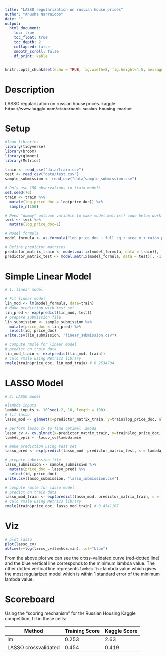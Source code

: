 ```yaml
---
title: "LASSO regularization on russian house prices"
author: "Anusha Narraidoo"
date: ""
output:
  html_document:
    toc: true
    toc_float: true
    toc_depth: 2
    collapsed: false
    smooth_scroll: false
    df_print: kable
---
```


```r
knitr::opts_chunk$set(echo = TRUE, fig.width=8, fig.height=4.5, message=FALSE, warning = FALSE)
```



# Description

LASSO regularization on russian house prices.
kaggle: https://www.kaggle.com/c/sberbank-russian-housing-market


# Setup

```r
#load libraries
library(tidyverse)
library(broom)
library(glmnet)
library(Metrics)
```


```r
train <- read_csv("data/train.csv")
test <- read_csv("data/test.csv")
sample_submission <- read_csv("data/sample_submission.csv")

# Only use 150 observations to train model!
set.seed(76)
train <- train %>% 
  mutate(log_price_doc = log(price_doc)) %>% 
  sample_n(150)

# Need "dummy" outcome variable to make model.matrix() code below work
test <- test %>% 
  mutate(log_price_doc=1) 

# Model formula
model_formula <- as.formula("log_price_doc ~ full_sq + area_m + raion_popul + green_zone_part + indust_part + children_preschool + preschool_education_centers_raion + children_school + school_education_centers_raion + school_education_centers_top_20_raion + healthcare_centers_raion + university_top_20_raion + sport_objects_raion + additional_education_raion + culture_objects_top_25 + culture_objects_top_25_raion + shopping_centers_raion + office_raion + thermal_power_plant_raion + incineration_raion + oil_chemistry_raion + radiation_raion + railroad_terminal_raion + big_market_raion + nuclear_reactor_raion + detention_facility_raion + full_all + male_f + female_f + young_all + young_male + young_female + work_all + work_male + work_female + ekder_all + ekder_male + ekder_female + ID_metro + metro_min_avto + metro_km_avto + kindergarten_km + school_km + park_km + green_zone_km + industrial_km + water_treatment_km + cemetery_km + incineration_km + railroad_station_avto_km + railroad_station_avto_min + ID_railroad_station_avto + public_transport_station_km + public_transport_station_min_walk + water_km + water_1line + mkad_km + ttk_km + sadovoe_km + bulvar_ring_km + kremlin_km + big_road1_km + ID_big_road1 + big_road1_1line + big_road2_km + ID_big_road2 + railroad_km + railroad_1line + zd_vokzaly_avto_km + ID_railroad_terminal + bus_terminal_avto_km + ID_bus_terminal + oil_chemistry_km + nuclear_reactor_km + radiation_km + power_transmission_line_km + thermal_power_plant_km + ts_km + big_market_km + market_shop_km + fitness_km + swim_pool_km + ice_rink_km + stadium_km + basketball_km + hospice_morgue_km + detention_facility_km + public_healthcare_km + university_km + workplaces_km + shopping_centers_km + office_km + additional_education_km + preschool_km + big_church_km + church_synagogue_km + mosque_km + theater_km + museum_km + exhibition_km + catering_km + green_part_500 + prom_part_500 + office_count_500 + office_sqm_500 + trc_count_500 + trc_sqm_500") 

# Define predictor matrices
predictor_matrix_train <- model.matrix(model_formula, data = train)[, -1]
predictor_matrix_test <- model.matrix(model_formula, data = test)[, -1]
```


# Simple Linear Model

```r
# 1. linear model

# Fit linear model
lin_mod <- lm(model_formula, data=train)
# Make prediction with test set
lin_pred <- exp(predict(lin_mod, test))
# prepare submission file
lin_submission <- sample_submission %>% 
  mutate(price_doc = lin_pred) %>% 
  select(id, price_doc)
write.csv(lin_submission, "linear_submission.csv")  

# compute rmsle for linear model
# predict on train data
lin_mod_train <- exp(predict(lin_mod, train))
# calc rmsle using Metrics library
rmsle(train$price_doc, lin_mod_train) # 0.2534704

```

# LASSO Model

```r
# 2. LASSO model

#lambda inputs
lambda_inputs <- 10^seq(-2, 10, length = 100)
# fit lasso 
lasso_mod <- glmnet(x=predictor_matrix_train, y=train$log_price_doc, alpha=1,lambda = lambda_inputs)

# perform lasso cv to find optimal lambda
lasso_cv <- cv.glmnet(x=predictor_matrix_train, y=train$log_price_doc, alpha=1)
lambda_opti <- lasso_cv$lambda.min

# make prediction using test set
lasso_pred <- exp(predict(lasso_mod, predictor_matrix_test, s = lambda_opti))

# prepare submission file
lasso_submission <- sample_submission %>% 
  mutate(price_doc = lasso_pred) %>% 
  select(id, price_doc)
write.csv(lasso_submission, "lasso_submission.csv")  

# compute rmsle for lasso model
# predict on train data
lasso_mod_train <- exp(predict(lasso_mod, predictor_matrix_train, s = lambda_opti))
# calc rmsle using Metrics library
rmsle(train$price_doc, lasso_mod_train) # 0.4541107

```

# Viz

```r
# plot lasso
plot(lasso_cv)
abline(v=log(lasso_cv$lambda.min), col="blue")
```

From the above plot we can see the cross-validated curve (red-dotted line) and the blue vertical line corresponds to the minimum lambda value. The other dotted vertical line represents `lambda.1se` lambda value which gives the most regularized model which is within 1 standard error of the minimum lambda value.


# Scoreboard

Using the "scoring mechanism" for the Russian Housing Kaggle competition, fill
in these cells:


Method                | Training Score  | Kaggle Score
--------------------- | -------------   | -------------
lm                    | 0.253           |  2.63
LASSO crossvalidated  | 0.454           |  0.419
